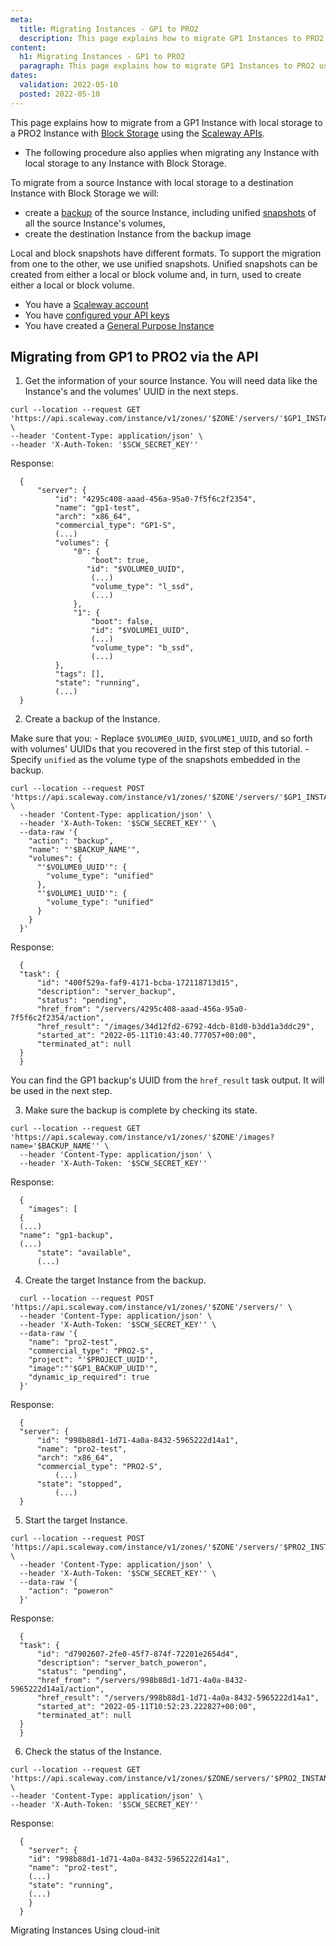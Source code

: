 ```yaml
---
meta:
  title: Migrating Instances - GP1 to PRO2
  description: This page explains how to migrate GP1 Instances to PRO2 using the Scaleway API
content:
  h1: Migrating Instances - GP1 to PRO2
  paragraph: This page explains how to migrate GP1 Instances to PRO2 using the Scaleway API
dates:
  validation: 2022-05-10
  posted: 2022-05-10
---
```


This page explains how to migrate from a GP1 Instance with local storage to a PRO2 Instance with [Block Storage](/compute/Instances/concepts/#block-volumes) using the [Scaleway APIs](https://developers.scaleway.com/en/). 


<Message type="note">

  - The following procedure also applies when migrating any Instance with local storage to any Instance with Block Storage.

</Message>

To migrate from a source Instance with local storage to a destination Instance with Block Storage we will:

  - create a [backup](/compute/instances/concepts/#backup) of the source Instance, including unified [snapshots](/compute/instances/concepts/#snapshot) of all the source Instance's volumes,
  - create the destination Instance from the backup image

Local and block snapshots have different formats. To support the migration from one to the other, we use unified snapshots. Unified snapshots can be created from either a local or block volume and, in turn, used to create either a local or block volume.

<Message type="requirement">

  - You have a [Scaleway account](/console/my-account/how-to/create-an-account/)   
  - You have [configured your API keys](/console/my-project/how-to/generate-api-key/)
  - You have created a [General Purpose Instance](/compute/Instances/concepts/#general-purpose-instance)

</Message>

## Migrating from GP1 to PRO2 via the API

1. Get the information of your source Instance. You will need data like the Instance's and the volumes' UUID in the next steps.

  ```
  curl --location --request GET 'https://api.scaleway.com/instance/v1/zones/'$ZONE'/servers/'$GP1_INSTANCE_UUID'' \
  --header 'Content-Type: application/json' \
  --header 'X-Auth-Token: '$SCW_SECRET_KEY''
  ```
  Response:
  ```
    {
        "server": {
            "id": "4295c408-aaad-456a-95a0-7f5f6c2f2354",
            "name": "gp1-test",
            "arch": "x86_64",
            "commercial_type": "GP1-S",
            (...)
            "volumes": {
                "0": {
                    "boot": true,
                   "id": "$VOLUME0_UUID",
                    (...)
                    "volume_type": "l_ssd",
                    (...)
                },
                "1": {
                    "boot": false,
                    "id": "$VOLUME1_UUID",
                    (...)
                    "volume_type": "b_ssd",
                    (...)
            },
            "tags": [],
            "state": "running",
            (...)
    }
  ```

2. Create a backup of the Instance.
  
  Make sure that you:
    - Replace `$VOLUME0_UUID`, `$VOLUME1_UUID`, and so forth with volumes' UUIDs that you recovered in the first step of this tutorial. 
    - Specify `unified` as the volume type of the snapshots embedded in the backup. 

  ```
  curl --location --request POST 'https://api.scaleway.com/instance/v1/zones/'$ZONE'/servers/'$GP1_INSTANCE_UUID'/action/' \
    --header 'Content-Type: application/json' \
    --header 'X-Auth-Token: '$SCW_SECRET_KEY'' \
    --data-raw '{
      "action": "backup",
      "name": "'$BACKUP_NAME'",
      "volumes": {
        "'$VOLUME0_UUID'": {
          "volume_type": "unified"
        },
        "'$VOLUME1_UUID'": {
          "volume_type": "unified"
        }
      }
    }'
  ```
  Response:
  ```
    {
	"task": {
	    "id": "400f529a-faf9-4171-bcba-172118713d15",
	    "description": "server_backup",
	    "status": "pending",
	    "href_from": "/servers/4295c408-aaad-456a-95a0-7f5f6c2f2354/action",
	    "href_result": "/images/34d12fd2-6792-4dcb-81d0-b3dd1a3ddc29",
	    "started_at": "2022-05-11T10:43:40.777057+00:00",
	    "terminated_at": null
	}
    }
  ```

  <Message type="note">

  You can find the GP1 backup's UUID from the `href_result` task output. It will be used in the next step.

  </Message>

3. Make sure the backup is complete by checking its state.

  ```
  curl --location --request GET 'https://api.scaleway.com/instance/v1/zones/'$ZONE'/images?name='$BACKUP_NAME'' \
    --header 'Content-Type: application/json' \
    --header 'X-Auth-Token: '$SCW_SECRET_KEY''
  ```
  Response:
  ```
    {
      "images": [
	{
	(...)
	"name": "gp1-backup",
	(...)
	    "state": "available",
	    (...)
  ```

4. Create the target Instance from the backup. 

  ```
    curl --location --request POST 'https://api.scaleway.com/instance/v1/zones/'$ZONE'/servers/' \
    --header 'Content-Type: application/json' \
    --header 'X-Auth-Token: '$SCW_SECRET_KEY'' \
    --data-raw '{
      "name": "pro2-test",
      "commercial_type": "PRO2-S",
      "project": "'$PROJECT_UUID'",
      "image":"'$GP1_BACKUP_UUID'",
      "dynamic_ip_required": true
    }'
  ```
  Response:
  ```
    {
	"server": {
	    "id": "998b88d1-1d71-4a0a-8432-5965222d14a1",
	    "name": "pro2-test",
	    "arch": "x86_64",
	    "commercial_type": "PRO2-S",
            (...)
	    "state": "stopped",
            (...)
    }
   ```

5. Start the target Instance.

  ```
  curl --location --request POST 'https://api.scaleway.com/instance/v1/zones/'$ZONE'/servers/'$PRO2_INSTANCE_UUID'/action/' \
    --header 'Content-Type: application/json' \
    --header 'X-Auth-Token: '$SCW_SECRET_KEY'' \
    --data-raw '{
      "action": "poweron"
    }'
  ```
  Response:
  ```
    {
	"task": {
	    "id": "d7902607-2fe0-45f7-874f-72201e2654d4",
	    "description": "server_batch_poweron",
	    "status": "pending",
	    "href_from": "/servers/998b88d1-1d71-4a0a-8432-5965222d14a1/action",
	    "href_result": "/servers/998b88d1-1d71-4a0a-8432-5965222d14a1",
	    "started_at": "2022-05-11T10:52:23.222827+00:00",
	    "terminated_at": null
	}
    }
  ```
6. Check the status of the Instance. 
  ```
  curl --location --request GET 'https://api.scaleway.com/instance/v1/zones/$ZONE/servers/'$PRO2_INSTANCE_UUID'' \
  --header 'Content-Type: application/json' \
  --header 'X-Auth-Token: '$SCW_SECRET_KEY''
  ```
  Response:
  ```
    {
      "server": {
	  "id": "998b88d1-1d71-4a0a-8432-5965222d14a1",
	  "name": "pro2-test",
	  (...)
	  "state": "running",
	  (...)
      }
    }
  ```

<Navigation>
  <PreviousButton to="/compute/instances/api-cli/migrating-instances/">Migrating Instances</PreviousButton>
  <NextButton to="/compute/instances/api-cli/using-cloud-init/">Using cloud-init</NextButton>
</Navigation>
